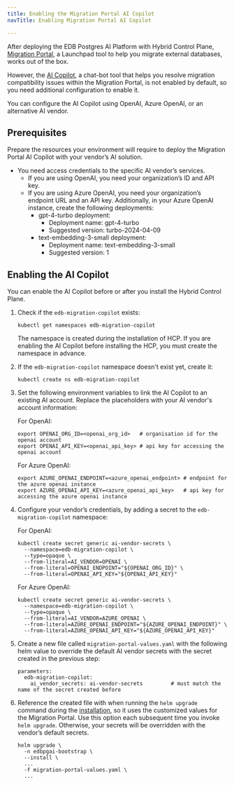 ```yaml
---
title: Enabling the Migration Portal AI Copilot
navTitle: Enabling Migration Portal AI Copilot

---
```


After deploying the EDB Postgres AI Platform with Hybrid Control Plane, [Migration Portal](https://www.enterprisedb.com/docs/migration_portal/latest/), a Launchpad tool to help you migrate external databases, works out of the box. 

However, the [AI Copilot](https://www.enterprisedb.com/docs/migration_portal/latest/03_mp_using_portal/mp_ai_copilot/), a chat-bot tool that helps you resolve migration compatibility issues within the Migration Portal, is not enabled by default, so you need additional configuration to enable it.

You can configure the AI Copilot using OpenAI, Azure OpenAI, or an alternative AI vendor. 

## Prerequisites

Prepare the resources your environment will require to deploy the Migration Portal AI Copilot with your vendor’s AI solution.

-   You need access credentials to the specific AI vendor’s services.
    -   If you are using OpenAI, you need your organization’s ID and API key.
    -   If you are using Azure OpenAI, you need your organization’s endpoint URL and an API key.
        Additionally, in your Azure OpenAI instance, create the following deployments:
        -   gpt-4-turbo deployment:
            -   Deployment name: gpt-4-turbo
            -   Suggested version: turbo-2024-04-09
        -   text-embedding-3-small deployment:
            -   Deployment name: text-embedding-3-small
            -   Suggested version: 1

## Enabling the AI Copilot

You can enable the AI Copilot before or after you install the Hybrid Control Plane.

1.  Check if the `edb-migration-copilot` exists:

    ```
    kubectl get namespaces edb-migration-copilot
    ```

    The namespace is created during the installation of HCP. If you are enabling the AI Copilot before installing the HCP, you must create the namespace in advance.

2.  If the `edb-migration-copilot` namespace doesn't exist yet, create it:

    ```
    kubectl create ns edb-migration-copilot
    ```

3.  Set the following environment variables to link the AI Copilot to an existing AI account. Replace the placeholders with your AI vendor's account information:

    For OpenAI:

    ```
    export OPENAI_ORG_ID=<openai_org_id>   # organisation id for the openai account
    export OPENAI_API_KEY=<openai_api_key> # api key for accessing the openai account
    ```

    For Azure OpenAI: 

    ```
    export AZURE_OPENAI_ENDPOINT=<azure_openai_endpoint> # endpoint for the azure openai instance
    export AZURE_OPENAI_API_KEY=<azure_openai_api_key>   # api key for accessing the azure openai instance
    ```

4.  Configure your vendor’s credentials, by adding a secret to the `edb-migration-copilot` namespace:

    For OpenAI: 

    ```
    kubectl create secret generic ai-vendor-secrets \
      --namespace=edb-migration-copilot \
      --type=opaque \
      --from-literal=AI_VENDOR=OPENAI \
      --from-literal=OPENAI_ENDPOINT="${OPENAI_ORG_ID}" \
      --from-literal=OPENAI_API_KEY="${OPENAI_API_KEY}"
    ```

    For Azure OpenAI: 

    ```
    kubectl create secret generic ai-vendor-secrets \
      --namespace=edb-migration-copilot \
      --type=opaque \
      --from-literal=AI_VENDOR=AZURE_OPENAI \
      --from-literal=AZURE_OPENAI_ENDPOINT="${AZURE_OPENAI_ENDPOINT}" \
      --from-literal=AZURE_OPENAI_API_KEY="${AZURE_OPENAI_API_KEY}"
    ```

5.  Create a new file called `migration-portal-values.yaml` with the following helm value to override the default AI vendor secrets with the secret created in the previous step:

    ```
    parameters:
      edb-migration-copilot:
        ai_vendor_secrets: ai-vendor-secrets         # must match the name of the secret created before
    ```

6.  Reference the created file with when running the `helm upgrade` command during the [installation](../install), so it uses the customized values for the Migration Portal. Use this option each subsequent time you invoke `helm upgrade`. Otherwise, your secrets will be overridden with the vendor’s default secrets.

    ```
    helm upgrade \
      -n edbpgai-bootstrap \
      --install \
      ...
      -f migration-portal-values.yaml \
      ...
    ```
